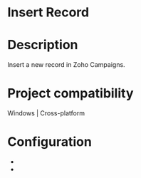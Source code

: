 ﻿# Insert Record

# Description

Insert a new record in Zoho Campaigns.

# Project compatibility

Windows | Cross-platform

# Configuration

* 
*

